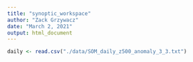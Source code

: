 ```yaml
---
title: "synoptic_workspace"
author: "Zack Grzywacz"
date: "March 2, 2021"
output: html_document
---
```


```r
daily <- read.csv("./data/SOM_daily_z500_anomaly_3_3.txt")
```

```r

```


